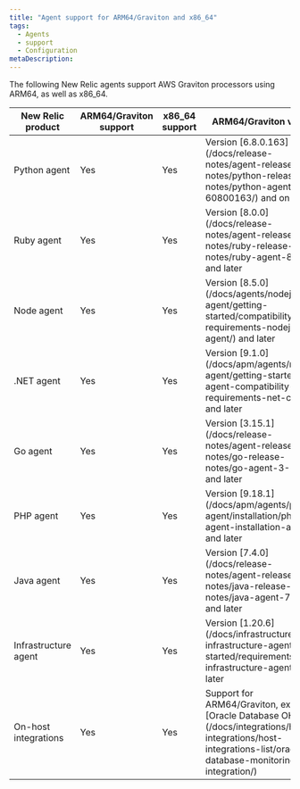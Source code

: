 ```yaml
---
title: "Agent support for ARM64/Graviton and x86_64"
tags:
  - Agents
  - support
  - Configuration
metaDescription: 
---
```


The following New Relic agents support AWS Graviton processors using ARM64, as well as x86_64. 

<table>
  <thead>
    <tr>
      <th style={{ width: "200px" }}>
        New Relic product
      </th>
      <th>
        ARM64/Graviton support
      </th>
      <th>
        x86_64 support
      </th>
      <th>
        ARM64/Graviton version
      </th>
    </tr>
  </thead>
    <tbody>
    <tr>
      <td>
        Python agent
      </td>
      <td>
        Yes
      </td>
      <td>
        Yes
      </td>
      <td>
        Version [6.8.0.163](/docs/release-notes/agent-release-notes/python-release-notes/python-agent-60800163/) and on
      </td>
    </tr>
    <tr>
      <td>
        Ruby agent 
      </td>
      <td>
        Yes
      </td>
      <td>
        Yes
      </td>
      <td>
        Version [8.0.0](/docs/release-notes/agent-release-notes/ruby-release-notes/ruby-agent-800/) and later
      </td>
    </tr>
    <tr>
      <td>
        Node agent
      </td>
      <td>
        Yes
      </td>
      <td>
        Yes
      </td>
      <td>
        Version [8.5.0](/docs/agents/nodejs-agent/getting-started/compatibility-requirements-nodejs-agent/) and later
      </td>
    </tr>
    <tr>
      <td>
        .NET agent
      </td>
      <td>
        Yes
      </td>
      <td>
        Yes
      </td>
      <td>
        Version [9.1.0](/docs/apm/agents/net-agent/getting-started/net-agent-compatibility-requirements-net-core/) and later
      </td>
    </tr>
    <tr>
      <td>
        Go agent
      </td>
      <td>
        Yes
      </td>
      <td>
        Yes
      </td>
      <td>
        Version [3.15.1](/docs/release-notes/agent-release-notes/go-release-notes/go-agent-3-15-1/) and later
      </td>
    </tr>
    <tr>
      <td>
        PHP agent
      </td>
      <td>
        Yes
      </td>
      <td>
        Yes
      </td>
      <td>
        Version [9.18.1](/docs/apm/agents/php-agent/installation/php-agent-installation-arm64/) and later
      </td>
    </tr>
    <tr>
      <td>
        Java agent
      </td>
      <td>
        Yes
      </td>
      <td>
        Yes
      </td>
      <td>
        Version [7.4.0](/docs/release-notes/agent-release-notes/java-release-notes/java-agent-740/) and later
      </td>
    </tr>
    <tr>
      <td>
        Infrastructure agent
      </td>
      <td>
        Yes
      </td>
      <td>
        Yes
      </td>
      <td>
        Version [1.20.6](/docs/infrastructure/install-infrastructure-agent/get-started/requirements-infrastructure-agent/) and later
      </td>
    </tr>
    <tr>
      <td>
        On-host integrations
      </td>
      <td>
        Yes
      </td>
      <td>
        Yes
      </td>
      <td>
        Support for ARM64/Graviton, except [Oracle Database OHI](/docs/integrations/host-integrations/host-integrations-list/oracle-database-monitoring-integration/)
      </td>
    </tr>
    </tbody>
</table>


